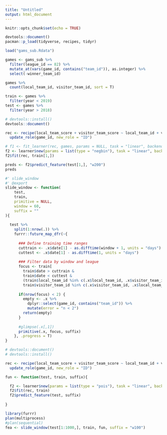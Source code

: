 ```yaml
---
title: "Untitled"
output: html_document
---
```


```r
knitr::opts_chunk$set(echo = TRUE)
```


```r
devtools::document()
pacman::p_load(tidyverse, recipes, tidyr)
```



```r
load("gams_sub.Rdata")

games <- gams_sub %>%
  filter(league_id == 82) %>%
  mutate_at(vars(game_id, contains("team_id")), as.integer) %>%
  select(-winner_team_id)

games %>% 
  count(local_team_id, visitor_team_id, sort = T)

train <- games %>% 
  filter(year < 2019)
test <- games %>% 
  filter(year > 2018)
```


```r
# devtools::install()
devtools::document()

rec <- recipe(local_team_score + visitor_team_score ~ local_team_id + visitor_team_id + game_id, data = head(games)) %>%
  update_role(game_id, new_role = "ID")

# f1 <- fit_learner(rec, games, params = NULL, task = "linear", backend = "goalmodel")
f2 <- learner$new(params = list(type = "negbin"), task = "linear", backend = "goalmodel")
f2$fit(rec, train[1,])

preds <- f2$predict_feature(test[1,], "w200")
preds
```


```r
#' slide_window 
#' @export
slide_window <- function(
    test, 
    train, 
    primitive = NULL,
    window = 60, 
    suffix = ""
){
  
  test %>%
    split(1:nrow(.)) %>%
    furrr::future_map_dfr(~{
      
      ### Define training time ranges
      cuttrain <- .x$date[1] - as.difftime(window + 1, units = "days")
      cuttest <- .x$date[1] - as.difftime(1, units = "days")
      
      ### Filter data by window and league
      focus <- train[
        train$date > cuttrain & 
        train$date < cuttest &
        (train$local_team_id %in% c(.x$local_team_id, .x$visitor_team_id) | 
        train$visitor_team_id %in% c(.x$visitor_team_id, .x$local_team_id)), ]
      
      if(nrow(focus) < 2) {
        empty <- .x %>%
          dplyr::select(game_id, contains("team_id")) %>%
          mutate(error = "n < 2")
        return(empty)
      }
      
      #glimpse(.x[,1])
      primitive(.x, focus, suffix)
    }, .progress = T)
}
```


```r
# devtools::document()
# devtools::install()

rec <- recipe(local_team_score + visitor_team_score ~ local_team_id + visitor_team_id + game_id, data = head(train)) %>%
  update_role(game_id, new_role = "ID")

fun <- function(test, train, suffix){

  f2 <- learner$new(params = list(type = "pois"), task = "linear", backend = "goalmodel")
  f2$fit(rec, train) 
  f2$predict_feature(test, suffix)
  
}

library(furrr)
plan(multiprocess)
#plan(sequential)
fea <- slide_window(test[1:1000,], train, fun, suffix = "w100")
```



